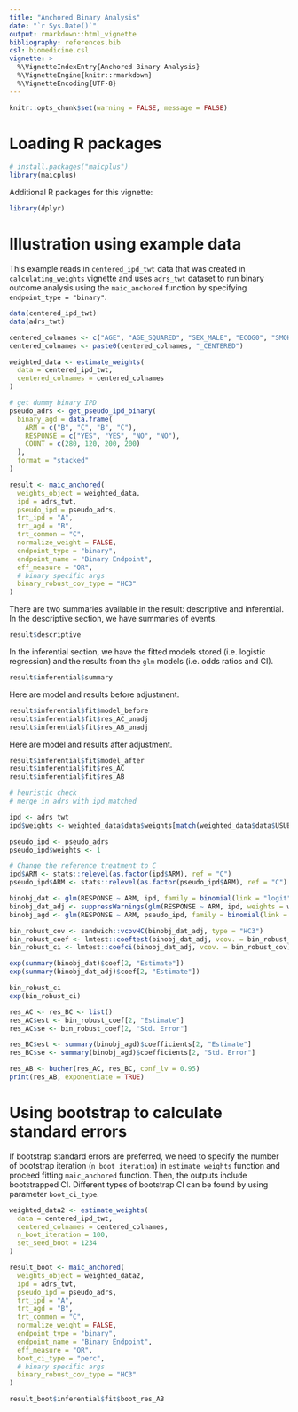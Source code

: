 ```yaml
---
title: "Anchored Binary Analysis"
date: "`r Sys.Date()`"
output: rmarkdown::html_vignette
bibliography: references.bib
csl: biomedicine.csl
vignette: >
  %\VignetteIndexEntry{Anchored Binary Analysis}
  %\VignetteEngine{knitr::rmarkdown}
  %\VignetteEncoding{UTF-8}
---
```


```r
knitr::opts_chunk$set(warning = FALSE, message = FALSE)
```

# Loading R packages

```r
# install.packages("maicplus")
library(maicplus)
```

Additional R packages for this vignette:

```r
library(dplyr)
```

# Illustration using example data

This example reads in `centered_ipd_twt` data that was created in `calculating_weights` vignette and uses `adrs_twt` dataset to run binary outcome analysis using the `maic_anchored` function by specifying `endpoint_type = "binary"`.

```r
data(centered_ipd_twt)
data(adrs_twt)

centered_colnames <- c("AGE", "AGE_SQUARED", "SEX_MALE", "ECOG0", "SMOKE", "N_PR_THER_MEDIAN")
centered_colnames <- paste0(centered_colnames, "_CENTERED")

weighted_data <- estimate_weights(
  data = centered_ipd_twt,
  centered_colnames = centered_colnames
)

# get dummy binary IPD
pseudo_adrs <- get_pseudo_ipd_binary(
  binary_agd = data.frame(
    ARM = c("B", "C", "B", "C"),
    RESPONSE = c("YES", "YES", "NO", "NO"),
    COUNT = c(280, 120, 200, 200)
  ),
  format = "stacked"
)

result <- maic_anchored(
  weights_object = weighted_data,
  ipd = adrs_twt,
  pseudo_ipd = pseudo_adrs,
  trt_ipd = "A",
  trt_agd = "B",
  trt_common = "C",
  normalize_weight = FALSE,
  endpoint_type = "binary",
  endpoint_name = "Binary Endpoint",
  eff_measure = "OR",
  # binary specific args
  binary_robust_cov_type = "HC3"
)
```

There are two summaries available in the result: descriptive and inferential. In the descriptive section, we have summaries of events.

```r
result$descriptive
```

In the inferential section, we have the fitted models stored (i.e. logistic regression) and the results from the `glm` models (i.e. odds ratios and CI).

```r
result$inferential$summary
```

Here are model and results before adjustment.

```r
result$inferential$fit$model_before
result$inferential$fit$res_AC_unadj
result$inferential$fit$res_AB_unadj
```

Here are model and results after adjustment.

```r
result$inferential$fit$model_after
result$inferential$fit$res_AC
result$inferential$fit$res_AB
```

```r
# heuristic check
# merge in adrs with ipd_matched

ipd <- adrs_twt
ipd$weights <- weighted_data$data$weights[match(weighted_data$data$USUBJID, ipd$USUBJID)]

pseudo_ipd <- pseudo_adrs
pseudo_ipd$weights <- 1

# Change the reference treatment to C
ipd$ARM <- stats::relevel(as.factor(ipd$ARM), ref = "C")
pseudo_ipd$ARM <- stats::relevel(as.factor(pseudo_ipd$ARM), ref = "C")

binobj_dat <- glm(RESPONSE ~ ARM, ipd, family = binomial(link = "logit"))
binobj_dat_adj <- suppressWarnings(glm(RESPONSE ~ ARM, ipd, weights = weights, family = binomial(link = "logit")))
binobj_agd <- glm(RESPONSE ~ ARM, pseudo_ipd, family = binomial(link = "logit"))

bin_robust_cov <- sandwich::vcovHC(binobj_dat_adj, type = "HC3")
bin_robust_coef <- lmtest::coeftest(binobj_dat_adj, vcov. = bin_robust_cov)
bin_robust_ci <- lmtest::coefci(binobj_dat_adj, vcov. = bin_robust_cov)

exp(summary(binobj_dat)$coef[2, "Estimate"])
exp(summary(binobj_dat_adj)$coef[2, "Estimate"])

bin_robust_ci
exp(bin_robust_ci)

res_AC <- res_BC <- list()
res_AC$est <- bin_robust_coef[2, "Estimate"]
res_AC$se <- bin_robust_coef[2, "Std. Error"]

res_BC$est <- summary(binobj_agd)$coefficients[2, "Estimate"]
res_BC$se <- summary(binobj_agd)$coefficients[2, "Std. Error"]

res_AB <- bucher(res_AC, res_BC, conf_lv = 0.95)
print(res_AB, exponentiate = TRUE)
```

# Using bootstrap to calculate standard errors

If bootstrap standard errors are preferred, we need to specify the number of bootstrap iteration (`n_boot_iteration`) in `estimate_weights` function and proceed fitting `maic_anchored` function. Then, the outputs include bootstrapped CI. Different types of bootstrap CI can be found by using parameter `boot_ci_type`.

```r
weighted_data2 <- estimate_weights(
  data = centered_ipd_twt,
  centered_colnames = centered_colnames,
  n_boot_iteration = 100,
  set_seed_boot = 1234
)

result_boot <- maic_anchored(
  weights_object = weighted_data2,
  ipd = adrs_twt,
  pseudo_ipd = pseudo_adrs,
  trt_ipd = "A",
  trt_agd = "B",
  trt_common = "C",
  normalize_weight = FALSE,
  endpoint_type = "binary",
  endpoint_name = "Binary Endpoint",
  eff_measure = "OR",
  boot_ci_type = "perc",
  # binary specific args
  binary_robust_cov_type = "HC3"
)

result_boot$inferential$fit$boot_res_AB
```
